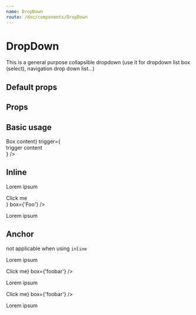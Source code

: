 ```yaml
---
name: DropDown
route: /doc/components/DropDown
---
```




# DropDown

This is a general purpose collapsible dropdown (use it for dropdown list box (select), navigation drop down list...)



## Default props

<Playground>
  <ThemeProvider>
          <DropDown />
  </ThemeProvider>
</Playground>


## Props

<ThemeProvider>
  <Props of={DropDown} />
</ThemeProvider>


## Basic usage

<Playground>
  <ThemeProvider>
    <DropDown
      box={<div>Box content</div>}
      trigger={<div>trigger content</div>}
    />
  </ThemeProvider>
</Playground>


## Inline

<Playground>
  <ThemeProvider>
    <div>
      <p>Lorem ipsum</p>
      <DropDown
        inline={true}
        trigger={<div>Click me</div>}
        box={'Foo'}
      />
      <p>Lorem ipsum</p>
    </div>
  </ThemeProvider>
</Playground>


## Anchor

not applicable when using `inline`

<Playground>
  <ThemeProvider>
    <Flex style={{ justifyContent: 'space-between' }}>
      <p>Lorem ipsum</p>
      <DropDown
        anchor={'left'}
        trigger={<div>Click me</div>}
        box={'foobar'}
      />
      <p>Lorem ipsum</p>
      <DropDown
        anchor={'right'}
        trigger={<div>Click me</div>}
        box={'foobar'}
      />
      <p>Lorem ipsum</p>
    </Flex>
  </ThemeProvider>
</Playground>



<!-- ## Controlled

<Playground>
  <WithState>
    {
      (state, setState) => (
          <div>
            <DropDown
              inline
              open={state}
              onChange={(a) => {
                console.log('onChange onsumer a', a)
                setState(a)
              }}
              trigger={<div>Click me <span>({state ? 'open' : 'closed'})</span></div>}
              box={'whatever'}
            />
            <br/>
            <button onClick={() => setState(!state)} >Toggle programmatically</button>
          </div>

        )
    }
  </WithState>
</Playground> -->





